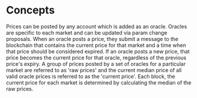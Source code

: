 
# Concepts

Prices can be posted by any account which is added as an oracle. Oracles are specific to each market and can be updated via param change proposals. When an oracle posts a price, they submit a message to the blockchain that contains the current price for that market and a time when that price should be considered expired. If an oracle posts a new price, that price becomes the current price for that oracle, regardless of the previous price's expiry. A group of prices posted by a set of oracles for a particular market are referred to as 'raw prices' and the current median price of all valid oracle prices is referred to as the 'current price'. Each block, the current price for each market is determined by calculating the median of the raw prices.


>
